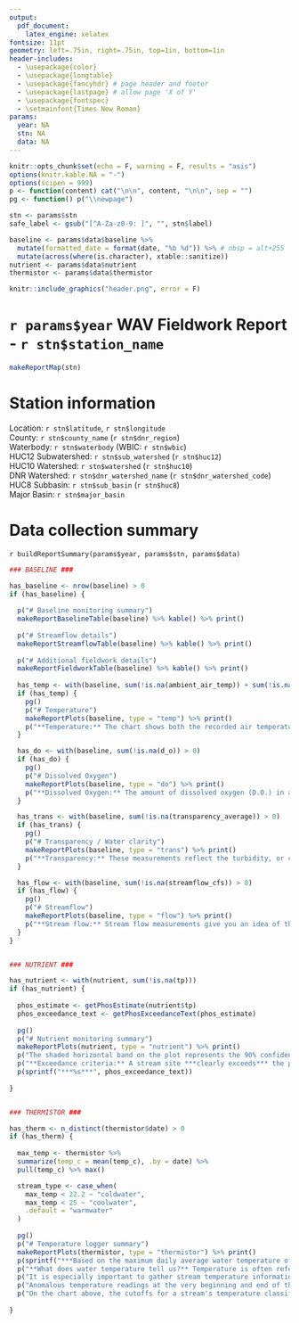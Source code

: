 ```yaml
---
output:
  pdf_document:
    latex_engine: xelatex
fontsize: 11pt
geometry: left=.75in, right=.75in, top=1in, bottom=1in
header-includes:
  - \usepackage{color}
  - \usepackage{longtable}
  - \usepackage{fancyhdr} # page header and footer
  - \usepackage{lastpage} # allow page 'X of Y'
  - \usepackage{fontspec}
  - \setmainfont{Times New Roman}
params:
  year: NA
  stn: NA
  data: NA
---
```


```r

knitr::opts_chunk$set(echo = F, warning = F, results = "asis")
options(knitr.kable.NA = "-")
options(scipen = 999)
p <- function(content) cat("\n\n", content, "\n\n", sep = "")
pg <- function() p("\\newpage")

stn <- params$stn
safe_label <- gsub("[^A-Za-z0-9: ]", "", stn$label)

baseline <- params$data$baseline %>%
  mutate(formatted_date = format(date, "%b %d")) %>% # nbsp = alt+255
  mutate(across(where(is.character), xtable::sanitize))
nutrient <- params$data$nutrient
thermistor <- params$data$thermistor

```

\pagestyle{fancy}
\setlength{\headheight}{14pt}
\lhead{Station `r str_trunc(safe_label, 65)`}
\rhead{`r params$year` Fieldwork Report}
\lfoot{\url{https://wateractionvolunteers.org}}
\cfoot{}
\rfoot{Page \thepage\ of \pageref{LastPage}}

```r
knitr::include_graphics("header.png", error = F)
```

# `r params$year` WAV Fieldwork Report - `r stn$station_name`

```r
makeReportMap(stn)
```

# Station information

Location: `r stn$latitude`, `r stn$longitude`\
County: `r stn$county_name` (`r stn$dnr_region`)\
Waterbody: `r stn$waterbody` (WBIC: `r stn$wbic`)\
HUC12 Subwatershed: `r stn$sub_watershed` (`r stn$huc12`)\
HUC10 Watershed: `r stn$watershed` (`r stn$huc10`)\
DNR Watershed: `r stn$dnr_watershed_name` (`r stn$dnr_watershed_code`)\
HUC8 Subbasin: `r stn$sub_basin` (`r stn$huc8`)\
Major Basin: `r stn$major_basin`

# Data collection summary

`r buildReportSummary(params$year, params$stn, params$data)`


\newpage

```r

### BASELINE ###

has_baseline <- nrow(baseline) > 0
if (has_baseline) {
  
  p("# Baseline monitoring summary")
  makeReportBaselineTable(baseline) %>% kable() %>% print()
  
  p("# Streamflow details")
  makeReportStreamflowTable(baseline) %>% kable() %>% print()
  
  p("# Additional fieldwork details")
  makeReportFieldworkTable(baseline) %>% kable() %>% print()
  
  has_temp <- with(baseline, sum(!is.na(ambient_air_temp)) + sum(!is.na(water_temp)) > 0)
  if (has_temp) {
    pg()
    p("# Temperature")
    makeReportPlots(baseline, type = "temp") %>% print()
    p("**Temperature:** The chart shows both the recorded air temperature and water temperature. Cold streams generally provide better habitat because they can contain higher levels of dissolved oxygen, and higher water temperatures may indicate shallow, pooled, or stagnant water. These values were recorded during baseline fieldwork events; if there was a water temperature data logger deployed, those measurements appear later in this report.")
  }

  has_do <- with(baseline, sum(!is.na(d_o)) > 0)
  if (has_do) {
    pg()
    p("# Dissolved Oxygen")
    makeReportPlots(baseline, type = "do") %>% print()
    p("**Dissolved Oxygen:** The amount of dissolved oxygen (D.O.) in a stream is critical for aquatic life, particularly larger animals like fish. 5 mg/L is considered the minimum level for fish, while 7 mg/L is the minimum required by trout in the spawning season. Colder waters can support higher concentrations of dissolved oxygen than warmer waters. The percent saturation refers to the equilibrium amount of oxygen that can dissolve into the water from the atmosphere. Higher than 100% D.O. saturation means oxygen is being actively added to the water, either by aquatic life or by air-water mixing. Lower than 100% D.O. saturation means the dissolved oxygen has been depleted below equilibrium level by plant or algal respiration or decomposition.")
  }

  has_trans <- with(baseline, sum(!is.na(transparency_average)) > 0)
  if (has_trans) {
    pg()
    p("# Transparency / Water clarity")
    makeReportPlots(baseline, type = "trans") %>% print()
    p("**Transparency:** These measurements reflect the turbidity, or clarity, of the stream water. Lower transparency means the water is cloudier/murkier and could indicate a recent storm event kicking up silt and mud in the stream. Lower transparency isn't necessarily bad but can be associated with warm waters with low dissolved oxygen and lots of suspended algae.")
  }

  has_flow <- with(baseline, sum(!is.na(streamflow_cfs)) > 0)
  if (has_flow) {
    pg()
    p("# Streamflow")
    makeReportPlots(baseline, type = "flow") %>% print()
    p("**Stream flow:** Stream flow measurements give you an idea of the general size of the stream. Periods of higher than normal stream flow would suggest recent rains in the watershed. Most streams have a consistent and predictable stream flow based on the size of the watershed that they drain, but stream flow will ‘pulse’ after rain and storm events, returning to baseflow after several days.")
  }
}


### NUTRIENT ###

has_nutrient <- with(nutrient, sum(!is.na(tp)))
if (has_nutrient) {
  
  phos_estimate <- getPhosEstimate(nutrient$tp)
  phos_exceedance_text <- getPhosExceedanceText(phos_estimate)
  
  pg()
  p("# Nutrient monitoring summary")
  makeReportPlots(nutrient, type = "nutrient") %>% print()
  p("The shaded horizontal band on the plot represents the 90% confidence interval for the median total phosphorus (TP) at this site (if more than one month of data was collected). This means that, given the TP concentrations measured this year, there is about an 90% chance that the true median total phosphorus concentration falls somewhere between those lines. We know that TP in streams varies quite a bit, so individual samples could be higher or lower than the confidence interval.")
  p("**Exceedance criteria:** A stream site ***clearly exceeds*** the phosphorus limit and the confidence interval band will be shaded **red** if the lower 90% confidence limit of the sample median exceeds the state total phosphorus limit of **0.075 mg/L**. A stream site ***may exceed*** the phosphorus limit if the median is higher than the phosphorus limit, but the lower confidence interval is below the limit. A stream site ***may meet*** the phosphorus criteria if the median is lower than the phosphorus limit, but the upper confidence interval remains above the limit. When the entire confidence interval is below the phosphorus limit, the site ***clearly meets*** the phosphorus limit, and the shaded confidence interval band in the plot above will be colored **teal**.")
  p(sprintf("***%s***", phos_exceedance_text))
  
}


### THERMISTOR ###

has_therm <- n_distinct(thermistor$date) > 0
if (has_therm) {
  
  max_temp <- thermistor %>%
  summarize(temp_c = mean(temp_c), .by = date) %>%
  pull(temp_c) %>% max()

  stream_type <- case_when(
    max_temp < 22.2 ~ "coldwater",
    max_temp < 25 ~ "coolwater",
    .default = "warmwater"
  )
  
  pg()
  p("# Temperature logger summary")
  makeReportPlots(thermistor, type = "thermistor") %>% print()
  p(sprintf("***Based on the maximum daily average water temperature of %s°C (%s°F), this is a %s stream.***", signif(max_temp, 3), signif(c_to_f(max_temp), 3), stream_type))
  p("**What does water temperature tell us?** Temperature is often referred to as a 'master variable' in aquatic ecosystems because temperature determines the speed of important processes, from basic chemical reactions to the growth and metabolism of fishes and other organisms. In addition, temperature determines the type of fish community that the stream can support.")
  p("It is especially important to gather stream temperature information over many years in order to track how quickly our streams are warming due to climate change. The continuous data loggers you have deployed and maintained are a 21st-century approach to monitoring stream temperature, providing accurate, high-resolution temperature data as we monitor the health of streams across the state.")
  p("Anomalous temperature readings at the very beginning and end of the data may reflect air temperatures before the logger was deployed into the stream. It's also possible that the logger because exposed to the air during deployment if water levels dropped. Depending on the depth and location of the logger, there may be sections of the stream that are consistently warmer or colder than the logger recorded.")
  p("On the chart above, the cutoffs for a stream's temperature classification are shown as shaded areas. ***Coldwater*** streams have typical average summer temperatures below 22.2°C (72°F). ***Coolwater*** streams have maximum temperatures between 22.2°C and 25°C (77°F). ***Warmwater*** streams have maximum temperatures above 25°C.")
  
}

```
